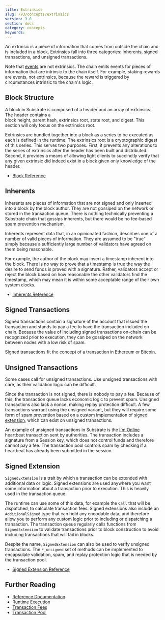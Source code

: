 ```yaml
---
title: Extrinsics
slug: /v3/concepts/extrinsics
version: 3.0 
section: docs
category: concepts
keywords:
---
```


An extrinsic is a piece of information that comes from outside the chain and is included in a block.
Extrinsics fall into three categories: inherents, signed transactions, and unsigned transactions.

Note that [events](../../runtime/events-and-errors) are not extrinsics. The chain emits events for pieces of
information that are intrinsic to the chain itself. For example, staking rewards are events, not
extrinsics, because the reward is triggered by circumstances intrinsic to the chain's logic.

## Block Structure

A block in Substrate is composed of a header and an array of extrinsics. The header contains a  
block height, parent hash, extrinsics root, state root, and digest. This section will only focus on
the extrinsics root.

Extrinsics are bundled together into a block as a series to be executed as each is defined in the
runtime. The extrinsics root is a cryptographic digest of this series. This serves two purposes.
First, it prevents any alterations to the series of extrinsics after the header has been built and
distributed. Second, it provides a means of allowing light clients to succinctly verify that any
given extrinsic did indeed exist in a block given only knowledge of the header.

- [Block Reference](/rustdocs/latest/sp_runtime/traits/trait.Block.html)

## Inherents

Inherents are pieces of information that are not signed and only inserted into a block by the block
author. They are not gossiped on the network or stored in the transaction queue. There is nothing
technically preventing a Substrate chain that gossips inherents, but there would be no fee-based
spam prevention mechanism.

Inherents represent data that, in an opinionated fashion, describes one of a number of valid pieces
of information. They are assumed to be "true" simply because a sufficiently large number of
validators have agreed on them being reasonable.

For example, the author of the block may insert a timestamp inherent into the block. There is no way
to prove that a timestamp is true the way the desire to send funds is proved with a signature.
Rather, validators accept or reject the block based on how reasonable the other validators find the
timestamp, which may mean it is within some acceptable range of their own system clocks.

- [Inherents Reference](/rustdocs/latest/sp_inherents/index.html)

## Signed Transactions

Signed transactions contain a signature of the account that issued the transaction and stands to pay
a fee to have the transaction included on chain. Because the value of including signed transactions
on-chain can be recognized prior to execution, they can be gossiped on the network between nodes
with a low risk of spam.

Signed transactions fit the concept of a transaction in Ethereum or Bitcoin.

## Unsigned Transactions

Some cases call for unsigned transactions. Use unsigned transactions with care, as their validation
logic can be difficult.

Since the transaction is not signed, there is nobody to pay a fee. Because of this, the transaction
queue lacks economic logic to prevent spam. Unsigned transactions also lack a nonce, making replay
protection difficult. A few transactions warrant using the unsigned variant, but they will require
some form of spam prevention based on a custom implementation of
[signed extension](#signed-extension), which can exist on unsigned transactions.

An example of unsigned transactions in Substrate is the [I'm Online](../../runtime/frame#im-online)
heartbeat transaction sent by authorities. The transaction includes a signature from a Session key,
which does not control funds and therefore cannot pay a fee. The transaction pool controls spam by
checking if a heartbeat has already been submitted in the session.

## Signed Extension

`SignedExtension` is a trait by which a transaction can be extended with additional data or logic.
Signed extensions are used anywhere you want some information about a transaction prior to
execution. This is heavily used in the transaction queue.

The runtime can use some of this data, for example the `Call` that will be dispatched, to calculate
transaction fees. Signed extensions also include an `AdditionalSigned` type that can hold any
encodable data, and therefore allow you to perform any custom logic prior to including or
dispatching a transaction. The transaction queue regularly calls functions from `SignedExtension` to
validate transactions prior to block construction to avoid including transactions that will fail in
blocks.

Despite the name, `SignedExtension` can also be used to verify unsigned transactions. The
`*_unsigned` set of methods can be implemented to encapsulate validation, spam, and replay
protection logic that is needed by the transaction pool.

- [Signed Extension Reference](/rustdocs/latest/sp_runtime/traits/trait.SignedExtension.html)

## Further Reading

- [Reference Documentation](/rustdocs/latest/sp_runtime/traits/trait.Extrinsic.html)
- [Runtime Execution](../../concepts/execution)
- [Transaction Fees](../../runtime/weights-and-fees)
- [Transaction Pool](../tx-pool)

